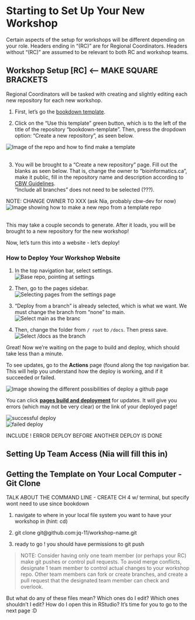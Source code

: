 # Starting to Set Up Your **New** Workshop

Certain aspects of the setup for workshops will be different depending on your role. Headers ending in "(RC)" are for Regional Coordinators. Headers without "(RC)" are assumed to be relevant to both RC and workshop teams.

## Workshop Setup [RC] <--- MAKE SQUARE BRACKETS

Regional Coordinators will be tasked with creating and slightly editing each new repository for each new workshop.

1. First, let's go the [bookdown template](https://github.com/cbw-dev/bookdown-template). 

2. Click on the "Use this template" green button, which is to the left of the title of the repository "bookdown-template". Then, press the dropdown option: "Create a new repository", as seen below.

![Image of the repo and how to find make a template](img/template/make-a-template.png)\
<br> <!-- enforces a space after the image -->

3. You will be brought to a "Create a new repository" page. Fill out the blanks as seen below. That is, change the owner to "bioinformatics.ca", make it public, fill in the repository name and description according to [CBW Guidelines](). <br>"Include all branches" does not need to be selected (???).

NOTE: CHANGE OWNER TO XXX (ask Nia, probably cbw-dev for now)
![Image showing how to make a new repo from a template repo](img/template/make-new-repo.png)\
<br>

This may take a couple seconds to generate. After it loads, you will be brought to a new repository for the new workshop!

Now, let's turn this into a website - let's deploy!

### How to Deploy Your Workshop Website

1. In the top navigation bar, select settings.
![Base repo, pointing at settings](img/git-instruct/github-settings.png)

2. Then, go to the pages sidebar.
![Selecting pages from the settings page](img/git-instruct/github-select-pages.png)

3. "Deploy from a branch" is already selected, which is what we want. We must change the branch from "none" to main.
![Select main as the branc](img/git-instruct/github-deploy-main.png)

4. Then, change the folder from `/ root` to `/docs`. Then press save.
![Select /docs as the branch](img/git-instruct/github-deploy-docs.png)\

Great! Now we're waiting on the page to build and deploy, which should take less than a minute.

To see updates, go to the **Actions** page (found along the top navigation bar. This will help you understand how the deploy is working, and if it succeeded or failed.

![Image showing the different possibilities of deploy a github page](img/git-instruct/github-pages-actions-explained.png)\

You can click <u>**pages build and deployment**</u> for updates. It will give you errors (which may not be very clear) or the link of your deployed page!

![successful deploy](img/git-instruct/successful-deploy.png)\
![failed deploy](img/git-instruct/failed-deploy.png)\



INCLUDE ! ERROR DEPLOY BEFORE ANOTHER DEPLOY IS DONE

## Setting Up Team Access (Nia will fill this in)

## Getting the Template on Your Local Computer - Git Clone

TALK ABOUT THE COMMAND LINE - CREATE CH 4 w/ terminal, but specify wont need to use since bookdown

1. navigate to where in your local file system you want to have your workshop in (hint: cd)

2. git clone git@github.com:jq-11/workshop-name.git

3. ready to go ! you should have permissions to git push

>NOTE: Consider having only one team member (or perhaps your RC) make git pushes or control pull requests. To avoid merge conflicts, designate 1 team member to control actual changes to your workshop repo. Other team members can fork or create branches, and create a pull request that the designated team member can check and overlook.

But what do any of these files mean? Which ones do I edit? Which ones shouldn't I edit? How do I open this in RStudio? It's time for you to go to the next page :D

